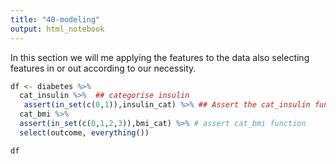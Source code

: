 ```yaml
---
title: "40-modeling"
output: html_notebook
---
```



In this section we will me applying the features to the data also selecting features in or out according to our necessity.

```r
df <- diabetes %>% 
  cat_insulin %>%  ## categorise insulin
   assert(in_set(c(0,1)),insulin_cat) %>% ## Assert the cat_insulin function
  cat_bmi %>%
  assert(in_set(c(0,1,2,3)),bmi_cat) %>% # assert cat_bmi function
  select(outcome, everything())

df
```



